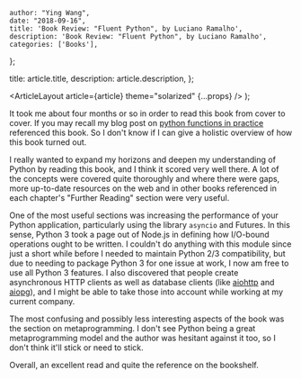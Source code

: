 
    author: "Ying Wang",
    date: "2018-09-16",
    title: 'Book Review: "Fluent Python", by Luciano Ramalho',
    description: 'Book Review: "Fluent Python", by Luciano Ramalho',
    categories: ['Books'],
};

  title: article.title,
  description: article.description,
};

  <ArticleLayout article={article} theme="solarized" {...props} />
);

It took me about four months or so in order to read this book from cover to
cover. If you may recall my blog post on [python functions in
practice](/posts/2018/05/08/python_functions_in_practice) referenced this book.
So I don't know if I can give a holistic overview of how this book turned out.

I really wanted to expand my horizons and deepen my understanding of Python by
reading this book, and I think it scored very well there. A lot of the concepts
were covered quite thoroughly and where there were gaps, more up-to-date
resources on the web and in other books referenced in each chapter's "Further
Reading" section were very useful.

One of the most useful sections was increasing the performance of your Python
application, particularly using the library `asyncio` and Futures. In this
sense, Python 3 took a page out of Node.js in defining how I/O-bound operations
ought to be written. I couldn't do anything with this module since just a short
while before I needed to maintain Python 2/3 compatibility, but due to needing
to package Python 3 for one issue at work, I now am free to use all Python 3
features. I also discovered that people create asynchronous HTTP clients as well
as database clients (like [aiohttp](https://aiohttp.readthedocs.io/en/stable/)
and [aiopg](https://aiopg.readthedocs.io/en/stable/)), and I might be able to
take those into account while working at my current company.

The most confusing and possibly less interesting aspects of the book was the
section on metaprogramming. I don't see Python being a great metaprogramming
model and the author was hesitant against it too, so I don't think it'll stick
or need to stick.

Overall, an excellent read and quite the reference on the bookshelf.
